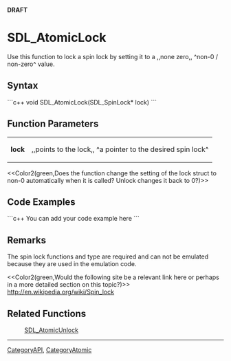 <!-- pragma section-numbers off -->
<!-- pragma disable-camelcase -->
'''DRAFT'''

= SDL_AtomicLock =
Use this function to lock a spin lock by setting it to a ,,none zero,, ^non-0 / non-zero^ value.


== Syntax ==
```c++
void SDL_AtomicLock(SDL_SpinLock* lock)
```

== Function Parameters ==
{|
|'''lock'''
|,,points to the lock,, ^a pointer to the desired spin lock^
|}
<<Color2(green,Does the function change the setting of the lock struct to non-0 automatically when it is called?  Unlock changes it back to 0?)>>

== Code Examples ==
```c++
You can add your code example here
```

== Remarks ==
The spin lock functions and type are required and can not be emulated because they are used in the emulation code.

<<Color2(green,Would the following site be a relevant link here or perhaps in a more detailed section on this topic?)>>
http://en.wikipedia.org/wiki/Spin_lock

== Related Functions ==
:[[SDL_AtomicUnlock]]

----
[[CategoryAPI]], [[CategoryAtomic]]
